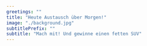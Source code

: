 ```yaml
---
greetings: ""
title: "Heute Austausch über Morgen!"
image: "./background.jpg"
subtitlePrefix: ""
subtitle: "Mach mit! Und gewinne einen fetten SUV"
---
```



<!-- https://unsplash.com/photos/2qtnK7lcPTo?utm_source=unsplash&utm_medium=referral&utm_content=creditShareLink -->
